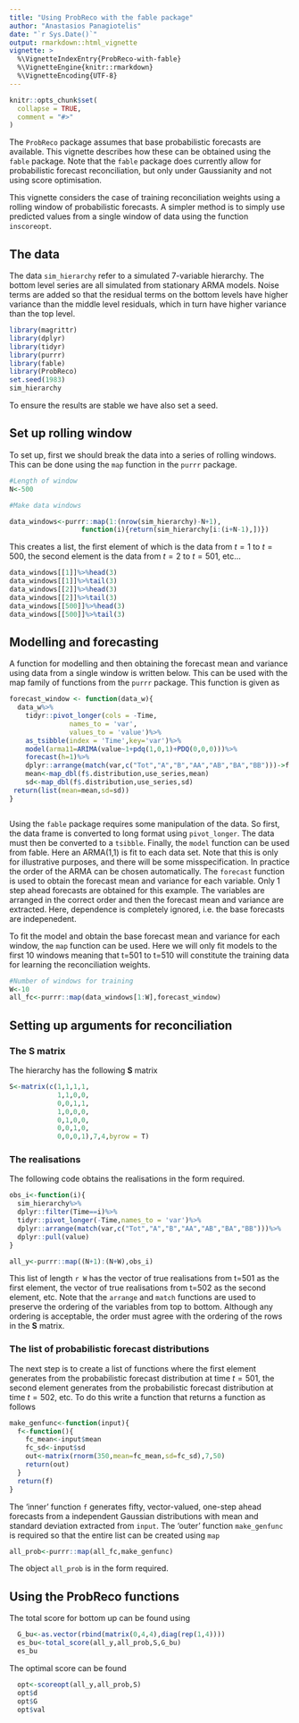 ```yaml
---
title: "Using ProbReco with the fable package"
author: "Anastasios Panagiotelis"
date: "`r Sys.Date()`"
output: rmarkdown::html_vignette
vignette: >
  %\VignetteIndexEntry{ProbReco-with-fable}
  %\VignetteEngine{knitr::rmarkdown}
  %\VignetteEncoding{UTF-8}
---
```


```r
knitr::opts_chunk$set(
  collapse = TRUE,
  comment = "#>"
)
```

The `ProbReco` package assumes that base probabilistic forecasts are available.  This vignette describes how these can be obtained using the `fable` package.  Note that the `fable` package does currently allow for probabilistic forecast reconciliation, but only under Gaussianity and not using score optimisation.

This vignette considers the case of training reconciliation weights using a rolling window of probabilistic forecasts.  A simpler method is to simply use predicted values from a single window of data using the function `inscoreopt`.

## The data

The data `sim_hierarchy` refer to a simulated 7-variable hierarchy.  The bottom level series are all simulated from stationary ARMA models.  Noise terms are added so that the residual terms on the bottom levels have higher variance than the middle level residuals, which in turn have higher variance than the top level.  

```r
library(magrittr)
library(dplyr)
library(tidyr)
library(purrr)
library(fable)
library(ProbReco)
set.seed(1983)
sim_hierarchy
```

To ensure the results are stable we have also set a seed.

## Set up rolling window

To set up, first we should break the data into a series of rolling windows.  This can be done using the `map` function in the `purrr` package.

```r
#Length of window
N<-500 

#Make data windows

data_windows<-purrr::map(1:(nrow(sim_hierarchy)-N+1),
                  function(i){return(sim_hierarchy[i:(i+N-1),])})

```

This creates a list, the first element of which is the data from $t=1$ to $t=500$, the second element is the data from $t=2$ to $t=501$, etc...

```r
data_windows[[1]]%>%head(3)
data_windows[[1]]%>%tail(3)
data_windows[[2]]%>%head(3)
data_windows[[2]]%>%tail(3)
data_windows[[500]]%>%head(3)
data_windows[[500]]%>%tail(3)
```


## Modelling and forecasting

A function for modelling and then obtaining the forecast mean and variance using data from a single window is written below.  This can be used with the map family of functions from the `purrr` package.  This function is given as

```r

forecast_window <- function(data_w){
  data_w%>%
    tidyr::pivot_longer(cols = -Time,
               names_to = 'var',
               values_to = 'value')%>%
    as_tsibble(index = 'Time',key='var')%>%
    model(arma11=ARIMA(value~1+pdq(1,0,1)+PDQ(0,0,0)))%>%
    forecast(h=1)%>%
    dplyr::arrange(match(var,c("Tot","A","B","AA","AB","BA","BB")))->f
    mean<-map_dbl(f$.distribution,use_series,mean)
    sd<-map_dbl(f$.distribution,use_series,sd)
 return(list(mean=mean,sd=sd))
}



```

Using the `fable` package requires some manipulation of the data.  So first, the data frame is converted to long format using `pivot_longer`. The data must then be converted to a `tsibble`.  Finally, the `model` function can be used from fable.  Here an ARMA(1,1) is fit to each data set.  Note that this is only for illustrative purposes, and there will be some misspecification.  In practice the order of the ARMA can be chosen automatically.  The `forecast` function is used to obtain the forecast mean and variance for each variable.  Only 1 step ahead forecasts are obtained for this example.  The variables are arranged in the correct order and then the forecast mean and variance are extracted.  Here, dependence is completely ignored, i.e. the base forecasts are indepenedent.

To fit the model and obtain the base forecast mean and variance for each window, the `map` function can be used.  Here we will only fit models to the first 10 windows meaning that t=501 to t=510 will constitute the training data for learning the reconciliation weights.

```r
#Number of windows for training
W<-10
all_fc<-purrr::map(data_windows[1:W],forecast_window)
```

## Setting up arguments for reconciliation

### The S matrix

The hierarchy has the following $\boldsymbol{S}$ matrix

```r
S<-matrix(c(1,1,1,1,
            1,1,0,0,
            0,0,1,1,
            1,0,0,0,
            0,1,0,0,
            0,0,1,0,
            0,0,0,1),7,4,byrow = T)
```

### The realisations

The following code obtains the realisations in the form required.

```r

obs_i<-function(i){
  sim_hierarchy%>%
  dplyr::filter(Time==i)%>%
  tidyr::pivot_longer(-Time,names_to = 'var')%>%
  dplyr::arrange(match(var,c("Tot","A","B","AA","AB","BA","BB")))%>%
  dplyr::pull(value)
}

all_y<-purrr::map((N+1):(N+W),obs_i)

```

This list of length `r W` has the vector of true realisations from t=501 as the first element, the vector of true realisations from t=502 as the second element, etc.  Note that the `arrange` and `match` functions are used to preserve the ordering of the variables from top to bottom. Although any ordering is acceptable, the order must agree with the ordering of the rows in the $\boldsymbol{S}$ matrix.

### The list of probabilistic forecast distributions

The next step is to create a list of functions where the first element generates from the probabilistic forecast distribution at time $t=501$, the second element generates from the probabilistic forecast distribution at time $t=502$, etc.  To do this write a function that returns a function as follows

```r
make_genfunc<-function(input){
  f<-function(){
    fc_mean<-input$mean
    fc_sd<-input$sd
    out<-matrix(rnorm(350,mean=fc_mean,sd=fc_sd),7,50)
    return(out)
  }
  return(f)
}

```

The 'inner' function `f` generates fifty, vector-valued, one-step ahead forecasts from a independent Gaussian distributions with mean and standard deviation extracted from `input`.  The 'outer' function `make_genfunc` is required so that the entire list can be created using `map`

```r
all_prob<-purrr::map(all_fc,make_genfunc)
```

The object `all_prob` is in the form required.

## Using the ProbReco functions

The total score for bottom up can be found using

```r
  G_bu<-as.vector(rbind(matrix(0,4,4),diag(rep(1,4))))
  es_bu<-total_score(all_y,all_prob,S,G_bu)
  es_bu
```

The optimal score can be found

```r
  opt<-scoreopt(all_y,all_prob,S)
  opt$d
  opt$G
  opt$val
```

